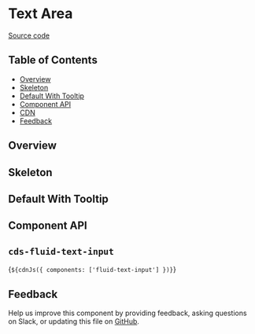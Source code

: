 
<Meta of={FluidTextInputStories} />

# Text Area

[Source code](https://github.com/carbon-design-system/carbon/tree/main/packages/web-components/src/components/fluid-text-input)

## Table of Contents

- [Overview](#overview)
- [Skeleton](#skeleton)
- [Default With Tooltip](#default-with-tooltip)
- [Component API](#component-api)
- [CDN](#cdn)
- [Feedback](#feedback)

## Overview

<Canvas of={FluidTextInputStories.Default} />

## Skeleton

<Canvas of={FluidTextInputStories.Skeleton} />

## Default With Tooltip

<Canvas of={FluidTextInputStories.DefaultWithTooltip} />

## Component API

## `cds-fluid-text-input`

<ArgTypes of="cds-text-input" />

<Markdown>{`${cdnJs({ components: ['fluid-text-input'] })}`}</Markdown>

## Feedback

Help us improve this component by providing feedback, asking questions on Slack,
or updating this file on
[GitHub](https://github.com/carbon-design-system/carbon/edit/main/packages/web-components/src/components/fluid-text-input/fluid-text-input.mdx).